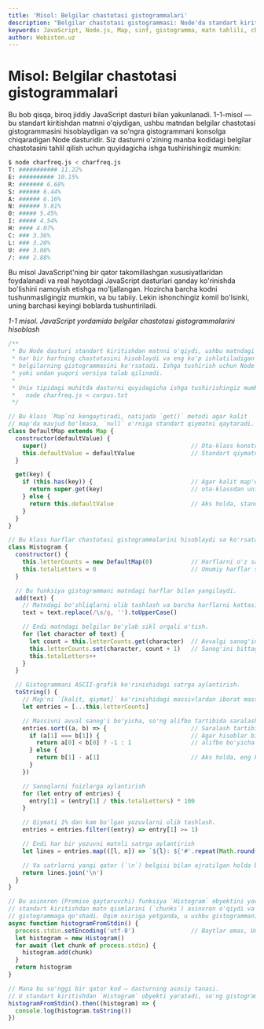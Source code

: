 ```yaml
---
title: 'Misol: Belgilar chastotasi gistogrammalari'
description: "Belgilar chastotasi gistogrammasi: Node'da standart kiritishdan matn o'qish, Map va sinflar bilan hisoblash, foizlarga aylantirish hamda ASCII grafik ko'rinishida chiqarish."
keywords: JavaScript, Node.js, Map, sinf, gistogramma, matn tahlili, chastota, ASCII grafika, terminal, misol
author: Webiston.uz
---
```

# Misol: Belgilar chastotasi gistogrammalari

Bu bob qisqa, biroq jiddiy JavaScript dasturi bilan yakunlanadi. 1-1-misol — bu standart kiritishdan matnni o'qiydigan, ushbu matndan belgilar chastotasi gistogrammasini hisoblaydigan va so'ngra gistogrammani konsolga chiqaradigan Node dasturidir. Siz dasturni o'zining manba kodidagi belgilar chastotasini tahlil qilish uchun quyidagicha ishga tushirishingiz mumkin:

```bash
$ node charfreq.js < charfreq.js
T: ########### 11.22%
E: ########## 10.15%
R: ####### 6.68%
S: ###### 6.44%
A: ###### 6.16%
N: ###### 5.81%
O: ##### 5.45%
I: ##### 4.54%
H: #### 4.07%
C: ### 3.36%
L: ### 3.20%
U: ### 3.08%
/: ### 2.88%
```

Bu misol JavaScript'ning bir qator takomillashgan xususiyatlaridan foydalanadi va real hayotdagi JavaScript dasturlari qanday ko'rinishda bo'lishini namoyish etishga mo'ljallangan. Hozircha barcha kodni tushunmasligingiz mumkin, va bu tabiiy. Lekin ishonchingiz komil bo'lsinki, uning barchasi keyingi boblarda tushuntiriladi.

_1-1 misol. JavaScript yordamida belgilar chastotasi gistogrammalarini hisoblash_

```js
/**
 * Bu Node dasturi standart kiritishdan matnni o'qiydi, ushbu matndagi
 * har bir harfning chastotasini hisoblaydi va eng ko'p ishlatiladigan
 * belgilarning gistogrammasini ko'rsatadi. Ishga tushirish uchun Node 12
 * yoki undan yuqori versiya talab qilinadi.
 *
 * Unix tipidagi muhitda dasturni quyidagicha ishga tushirishingiz mumkin:
 *   node charfreq.js < corpus.txt
 */

// Bu klass `Map`ni kengaytiradi, natijada `get()` metodi agar kalit
// map'da mavjud bo'lmasa, `null` o'rniga standart qiymatni qaytaradi.
class DefaultMap extends Map {
  constructor(defaultValue) {
    super()                                         // Ota-klass konstruktorini chaqirish.
    this.defaultValue = defaultValue                // Standart qiymatni saqlab qo'yish.
  }

  get(key) {
    if (this.has(key)) {                            // Agar kalit map'da mavjud bo'lsa,
      return super.get(key)                         // ota-klassdan uning qiymatini qaytarish.
    } else {
      return this.defaultValue                      // Aks holda, standart qiymatni qaytarish
    }
  }
}

// Bu klass harflar chastotasi gistogrammalarini hisoblaydi va ko'rsatadi.
class Histogram {
  constructor() {
    this.letterCounts = new DefaultMap(0)           // Harflarni o'z sanog'iga moslashtiruvchi Map.
    this.totalLetters = 0                           // Umumiy harflar soni.
  }

  // Bu funksiya gistogrammani matndagi harflar bilan yangilaydi.
  add(text) {
    // Matndagi bo'shliqlarni olib tashlash va barcha harflarni kattasiga o'tkazish.
    text = text.replace(/\s/g, '').toUpperCase()

    // Endi matndagi belgilar bo'ylab sikl orqali o'tish.
    for (let character of text) {
      let count = this.letterCounts.get(character)  // Avvalgi sanog'ini olish.
      this.letterCounts.set(character, count + 1)   // Sanog'ini bittaga oshirish.
      this.totalLetters++
    }
  }

  // Gistogrammani ASCII-grafik ko'rinishidagi satrga aylantirish.
  toString() {
    // Map'ni `[kalit, qiymat]` ko'rinishidagi massivlardan iborat massivga o'tkazish.
    let entries = [...this.letterCounts]

    // Massivni avval sanog'i bo'yicha, so'ng alifbo tartibida saralash
    entries.sort((a, b) => {                        // Saralash tartibini aniqlaydigan funksiya.
      if (a[1] === b[1]) {                          // Agar hisoblar bir xil bo'lsa
        return a[0] < b[0] ? -1 : 1                 // alifbo bo'yicha saralash
      } else {
        return b[1] - a[1]                          // Aks holda, eng katta sanoq bo'yicha saralash.
      }
    })

    // Sanoqlarni foizlarga aylantirish
    for (let entry of entries) {
      entry[1] = (entry[1] / this.totalLetters) * 100
    }

    // Qiymati 1% dan kam bo'lgan yozuvlarni olib tashlash.
    entries = entries.filter((entry) => entry[1] >= 1)

    // Endi har bir yozuvni matnli satrga aylantirish
    let lines = entries.map(([l, n]) => `${l}: ${'#'.repeat(Math.round(n))} ${n.toFixed(2)}%`)

    // Va satrlarni yangi qator (`\n`) belgisi bilan ajratilgan holda birlashtirib qaytarish.
    return lines.join('\n')
  }
}

// Bu asinxron (Promise qaytaruvchi) funksiya `Histogram` obyektini yaratadi,
// standart kiritishdan matn qismlarini (`chunks`) asinxron o'qiydi va ularni
// gistogrammaga qo'shadi. Oqim oxiriga yetganda, u ushbu gistogrammani qaytaradi.
async function histogramFromStdin() {
  process.stdin.setEncoding('utf-8')                // Baytlar emas, Unicode satrlarini o'qish
  let histogram = new Histogram()
  for await (let chunk of process.stdin) {
    histogram.add(chunk)
  }
  return histogram
}

// Mana bu so'nggi bir qator kod — dasturning asosiy tanasi.
// U standart kiritishdan `Histogram` obyekti yaratadi, so'ng gistogrammani konsolga chiqaradi.
histogramFromStdin().then((histogram) => {
  console.log(histogram.toString())
})
```
